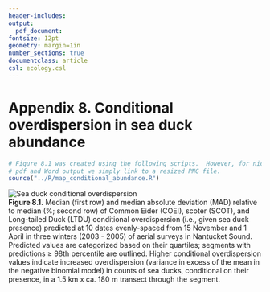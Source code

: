 ```yaml
---
header-includes:
output: 
  pdf_document:
fontsize: 12pt
geometry: margin=1in
number_sections: true
documentclass: article
csl: ecology.csl
---
```

# Appendix 8. Conditional overdispersion in sea duck abundance

```r
# Figure 8.1 was created using the following scripts.  However, for nice formatting in the 
# pdf and Word output we simply link to a resized PNG file.
source("../R/map_conditional_abundance.R")
```
![Sea duck conditional overdispersion](./Figures/conditional_overdispersion_maps_reduced.png)  
**Figure 8.1.** Median (first row) and median absolute deviation (MAD) relative to median (%; second row) of Common Eider (COEI), scoter (SCOT), and Long-tailed Duck (LTDU) conditional overdispersion (i.e., given sea duck presence) predicted at 10 dates evenly-spaced from 15 November and 1 April in three winters (2003 - 2005) of aerial surveys in Nantucket Sound.  Predicted values are categorized based on their quartiles; segments with predictions $\geq$ 98th percentile are outlined. Higher conditional overdispersion values indicate increased overdispersion (variance in excess of the mean in the negative binomial model) in counts of sea ducks, conditional on their presence, in a 1.5 km x ca. 180 m transect through the segment.
